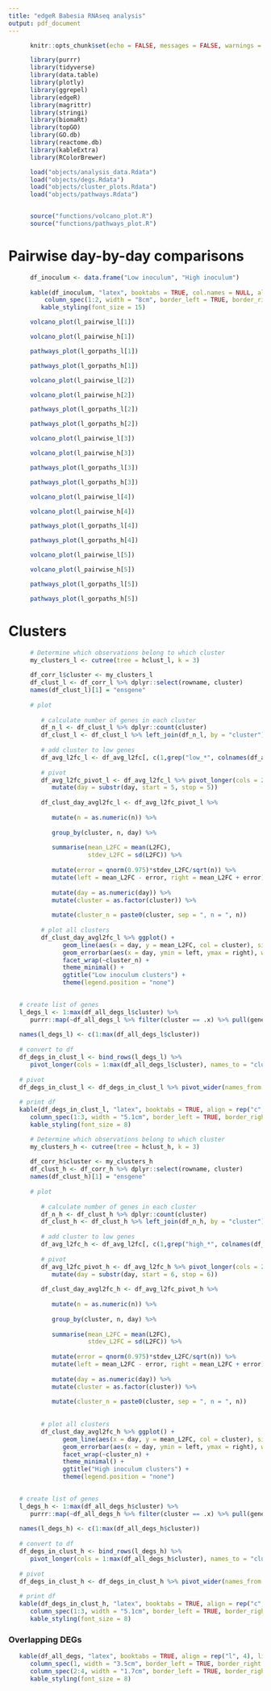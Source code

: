 ```yaml
---
title: "edgeR Babesia RNAseq analysis"
output: pdf_document
---
```


```r

      knitr::opts_chunk$set(echo = FALSE, messages = FALSE, warnings = FALSE)

      library(purrr)
      library(tidyverse)
      library(data.table)
      library(plotly)
      library(ggrepel)
      library(edgeR)
      library(magrittr)
      library(stringi)
      library(biomaRt)
      library(topGO)
      library(GO.db)
      library(reactome.db)
      library(kableExtra)
      library(RColorBrewer)

      load("objects/analysis_data.Rdata")
      load("objects/degs.Rdata")
      load("objects/cluster_plots.Rdata")
      load("objects/pathways.Rdata")


      source("functions/volcano_plot.R")
      source("functions/pathways_plot.R")

```

# Pairwise day-by-day comparisons

```r

      df_inoculum <- data.frame("Low inoculum", "High inoculum")
      
      kable(df_inoculum, "latex", booktabs = TRUE, col.names = NULL, align = rep("c", 2)) %>% 
          column_spec(1:2, width = "8cm", border_left = TRUE, border_right = TRUE) %>% 
         kable_styling(font_size = 15)

```

```r

      volcano_plot(l_pairwise_l[1])

      volcano_plot(l_pairwise_h[1])

```

```r

      pathways_plot(l_gorpaths_l[1])

      pathways_plot(l_gorpaths_h[1])

```

```r

      volcano_plot(l_pairwise_l[2])

      volcano_plot(l_pairwise_h[2])

```

```r

      pathways_plot(l_gorpaths_l[2])

      pathways_plot(l_gorpaths_h[2])

```

```r

      volcano_plot(l_pairwise_l[3])

      volcano_plot(l_pairwise_h[3])

```

```r

      pathways_plot(l_gorpaths_l[3])

      pathways_plot(l_gorpaths_h[3])

```

```r

      volcano_plot(l_pairwise_l[4])

      volcano_plot(l_pairwise_h[4])

```

```r

      pathways_plot(l_gorpaths_l[4])

      pathways_plot(l_gorpaths_h[4])

```

```r

      volcano_plot(l_pairwise_l[5])

      volcano_plot(l_pairwise_h[5])

```

```r

      pathways_plot(l_gorpaths_l[5])

      pathways_plot(l_gorpaths_h[5])

```

# Clusters

```r

      # Determine which observations belong to which cluster    
      my_clusters_l <- cutree(tree = hclust_l, k = 3) 
      
      df_corr_l$cluster <- my_clusters_l
      df_clust_l <- df_corr_l %>% dplyr::select(rowname, cluster)
      names(df_clust_l)[1] = "ensgene"
      
      # plot
      
         # calculate number of genes in each cluster
         df_n_l <- df_clust_l %>% dplyr::count(cluster)
         df_clust_l <- df_clust_l %>% left_join(df_n_l, by = "cluster")
         
         # add cluster to low genes
         df_avg_l2fc_l <- df_avg_l2fc[, c(1,grep("low_*", colnames(df_avg_l2fc)))] %>% left_join(df_clust_l, by = "ensgene")
         
         # pivot
         df_avg_l2fc_pivot_l <- df_avg_l2fc_l %>% pivot_longer(cols = 2:7, names_to = "day", values_to = "L2FC") %>% 
            mutate(day = substr(day, start = 5, stop = 5))
         
         df_clust_day_avgl2fc_l <- df_avg_l2fc_pivot_l %>%
            
            mutate(n = as.numeric(n)) %>% 
            
            group_by(cluster, n, day) %>%
            
            summarise(mean_L2FC = mean(L2FC),
                      stdev_L2FC = sd(L2FC)) %>% 
            
            mutate(error = qnorm(0.975)*stdev_L2FC/sqrt(n)) %>% 
            mutate(left = mean_L2FC - error, right = mean_L2FC + error) %>% 
            
            mutate(day = as.numeric(day)) %>% 
            mutate(cluster = as.factor(cluster)) %>% 
            
            mutate(cluster_n = paste0(cluster, sep = ", n = ", n))
         
         # plot all clusters
         df_clust_day_avgl2fc_l %>% ggplot() + 
               geom_line(aes(x = day, y = mean_L2FC, col = cluster), size = 2) + 
               geom_errorbar(aes(x = day, ymin = left, ymax = right), width = 0.2) +
               facet_wrap(~cluster_n) +
               theme_minimal() +
               ggtitle("Low inoculum clusters") +
               theme(legend.position = "none")
         
```

```r

   # create list of genes
   l_degs_l <- 1:max(df_all_degs_l$cluster) %>%
      purrr::map(~df_all_degs_l %>% filter(cluster == .x) %>% pull(geneID) %>% paste(collapse = ", "))
   
   names(l_degs_l) <- c(1:max(df_all_degs_l$cluster))
   
   # convert to df
   df_degs_in_clust_l <- bind_rows(l_degs_l) %>%
      pivot_longer(cols = 1:max(df_all_degs_l$cluster), names_to = "cluster", values_to = "geneID")
   
   # pivot
   df_degs_in_clust_l <- df_degs_in_clust_l %>% pivot_wider(names_from = cluster, values_from = geneID)
   
   # print df
   kable(df_degs_in_clust_l, "latex", booktabs = TRUE, align = rep("c", 3)) %>% 
      column_spec(1:3, width = "5.1cm", border_left = TRUE, border_right = TRUE) %>% 
      kable_styling(font_size = 8)


```

```r

      # Determine which observations belong to which cluster    
      my_clusters_h <- cutree(tree = hclust_h, k = 3) 
      
      df_corr_h$cluster <- my_clusters_h
      df_clust_h <- df_corr_h %>% dplyr::select(rowname, cluster)
      names(df_clust_h)[1] = "ensgene"
      
      # plot
      
         # calculate number of genes in each cluster
         df_n_h <- df_clust_h %>% dplyr::count(cluster)
         df_clust_h <- df_clust_h %>% left_join(df_n_h, by = "cluster")
         
         # add cluster to low genes
         df_avg_l2fc_h <- df_avg_l2fc[, c(1,grep("high_*", colnames(df_avg_l2fc)))] %>% left_join(df_clust_h, by = "ensgene")
         
         # pivot
         df_avg_l2fc_pivot_h <- df_avg_l2fc_h %>% pivot_longer(cols = 2:7, names_to = "day", values_to = "L2FC") %>% 
            mutate(day = substr(day, start = 6, stop = 6))
         
         df_clust_day_avgl2fc_h <- df_avg_l2fc_pivot_h %>%
            
            mutate(n = as.numeric(n)) %>% 
            
            group_by(cluster, n, day) %>%
            
            summarise(mean_L2FC = mean(L2FC),
                      stdev_L2FC = sd(L2FC)) %>% 
            
            mutate(error = qnorm(0.975)*stdev_L2FC/sqrt(n)) %>% 
            mutate(left = mean_L2FC - error, right = mean_L2FC + error) %>% 
            
            mutate(day = as.numeric(day)) %>% 
            mutate(cluster = as.factor(cluster)) %>% 
            
            mutate(cluster_n = paste0(cluster, sep = ", n = ", n))
         
         
         # plot all clusters
         df_clust_day_avgl2fc_h %>% ggplot() + 
               geom_line(aes(x = day, y = mean_L2FC, col = cluster), size = 2) + 
               geom_errorbar(aes(x = day, ymin = left, ymax = right), width = 0.2) +
               facet_wrap(~cluster_n) +
               theme_minimal() +
               ggtitle("High inoculum clusters") +
               theme(legend.position = "none")
         

```

```r

   # create list of genes
   l_degs_h <- 1:max(df_all_degs_h$cluster) %>%
      purrr::map(~df_all_degs_h %>% filter(cluster == .x) %>% pull(geneID) %>% paste(collapse = ", "))
   
   names(l_degs_h) <- c(1:max(df_all_degs_h$cluster))
   
   # convert to df
   df_degs_in_clust_h <- bind_rows(l_degs_h) %>%
      pivot_longer(cols = 1:max(df_all_degs_h$cluster), names_to = "cluster", values_to = "geneID")
   
   # pivot
   df_degs_in_clust_h <- df_degs_in_clust_h %>% pivot_wider(names_from = cluster, values_from = geneID)
   
   # print df
   kable(df_degs_in_clust_h, "latex", booktabs = TRUE, align = rep("c", 3)) %>% 
      column_spec(1:3, width = "5.1cm", border_left = TRUE, border_right = TRUE) %>% 
      kable_styling(font_size = 8)


```

### Overlapping DEGs

```r

   kable(df_all_degs, "latex", booktabs = TRUE, align = rep("l", 4), linesep = "") %>% 
      column_spec(1, width = "3.5cm", border_left = TRUE, border_right = TRUE) %>% 
      column_spec(2:4, width = "1.7cm", border_left = TRUE, border_right = TRUE) %>% 
      kable_styling(font_size = 8)


```










